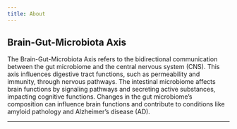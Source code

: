 ```yaml
---
title: About
---
```


## Brain-Gut-Microbiota Axis

The Brain-Gut-Microbiota Axis refers to the bidirectional communication between the gut microbiome and the central nervous system (CNS). This axis influences digestive tract functions, such as permeability and immunity, through nervous pathways. The intestinal microbiome affects brain functions by signaling pathways and secreting active substances, impacting cognitive functions. Changes in the gut microbiome's composition can influence brain functions and contribute to conditions like amyloid pathology and Alzheimer's disease (AD).

----

## 

